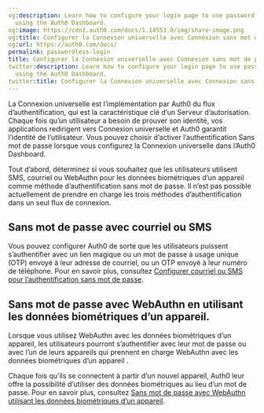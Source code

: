 ```yaml
---
og:description: Learn how to configure your login page to use passwordless authentication
  using the Auth0 Dashboard.
og:image: https://cdn2.auth0.com/docs/1.14553.0/img/share-image.png
og:title: Configurer la Connexion universelle avec Connexion sans mot de passe
og:url: https://auth0.com/docs/
permalink: passwordless-login
title: Configurer la Connexion universelle avec Connexion sans mot de passe
twitter:description: Learn how to configure your login page to use passwordless authentication
  using the Auth0 Dashboard.
twitter:title: Configurer la Connexion universelle avec Connexion sans mot de passe
---
```




La Connexion universelle est l’implémentation par Auth0 du flux d’authentification, qui est la caractéristique clé d’un Serveur d’autorisation. Chaque fois qu’un utilisateur a besoin de prouver son identité, vos applications redirigent vers Connexion universelle et Auth0 garantit l’identité de l’utilisateur. Vous pouvez choisir d’activer l’authentification Sans mot de passe lorsque vous configurez la Connexion universelle dans l’Auth0 Dashboard.

Tout d’abord, déterminez si vous souhaitez que les utilisateurs utilisent SMS, courriel ou WebAuthn pour les données biométriques d’un appareil comme méthode d’authentification sans mot de passe. Il n’est pas possible actuellement de prendre en charge les trois méthodes d’authentification dans un seul flux de connexion.

## Sans mot de passe avec courriel ou SMS

Vous pouvez configurer Auth0 de sorte que les utilisateurs puissent s’authentifier avec un lien magique ou un mot de passe à usage unique (OTP) envoyé à leur adresse de courriel, ou un OTP envoyé à leur numéro de téléphone. Pour en savoir plus, consultez [Configurer courriel ou SMS pour l’authentification sans mot de passe](/login/universal-login/configure-universal-login-with-passwordless/email-or-sms).

## Sans mot de passe avec WebAuthn en utilisant les données biométriques d’un appareil.

Lorsque vous utilisez WebAuthn avec les données biométriques d’un appareil, les utilisateurs pourront s’authentifier avec leur mot de passe ou avec l’un de leurs appareils qui prennent en charge WebAuthn avec les données biométriques d’un appareil .

Chaque fois qu’ils se connectent à partir d’un nouvel appareil, Auth0 leur offre la possibilité d’utiliser des données biométriques au lieu d’un mot de passe. Pour en savoir plus, consultez [Sans mot de passe avec WebAuthn utilisant les données biométriques d’un appareil](/login/universal-login/configure-universal-login-with-passwordless/webauthn-device-biometrics).